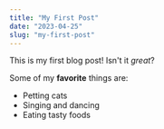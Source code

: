 ```yaml
---
title: "My First Post"
date: "2023-04-25"
slug: "my-first-post"
---
```


This is my first blog post! Isn't it *great*?

Some of my **favorite** things are:

* Petting cats
* Singing and dancing
* Eating tasty foods
